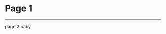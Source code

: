 <!-- included theme samples: https://github.com/jxnblk/mdx-deck/blob/master/docs/themes.md -->

# Page 1

---

page 2 baby
